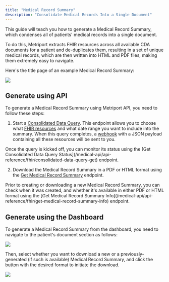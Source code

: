 ```yaml
---
title: "Medical Record Summary"
description: "Consolidate Medical Records Into a Single Document"
---
```


This guide will teach you how to generate a Medical Record Summary, which condenses all of patients' medical records into a single document. 

To do this, Metriport extracts FHIR resources across all available CDA documents for a patient and de-duplicates them, resulting in a set of unique medical records, which are then written into HTML and PDF files, making them extremely easy to navigate. 

Here's the title page of an example Medical Record Summary: 

<img className="h-100" src="/images/example-medical-record.png" />

## Generate using API

To generate a Medical Record Summary using Metriport API, you need to follow these steps: 

1. Start a [Consolidated Data Query](/medical-api/api-reference/fhir/consolidated-data-query-post). This endpoint allows you to choose what [FHIR resources](/medical-api/fhir/overview) and what date range you want to include into the summary. When this query completes, a [webhook](/medical-api/more-info/webhooks) with a JSON payload containing all these resources will be sent to you.

<Tip>
  Once the query is kicked off, you can monitor its status using the [Get Consolidated Data Query Status](/medical-api/api-reference/fhir/consolidated-data-query-get) endpoint.
</Tip> 

2. Download the Medical Record Summary in a PDF or HTML format using the [Get Medical Record Summary](/medical-api/api-reference/fhir/get-medical-record-summary) endpoint.

<Tip> 
  Prior to creating or downloading a new Medical Record Summary, you can check when it was created, and whether it's available in either PDF or HTML format using the [Get Medical Record Summary Info](/medical-api/api-reference/fhir/get-medical-record-summary-info) endpoint.
</Tip>

## Generate using the Dashboard

To generate a Medical Record Summary from the dashboard, you need to navigate to the patient's document section as follows: 

<img className="h-100" src="/images/dashboard-patient.png" />

Then, select whether you want to download a new or a previously-generated (if such is available) Medical Record Summary, and click the button with the desired format to initiate the download. 

<img className="h-100" src="/images/dashboard-documents.png" />
